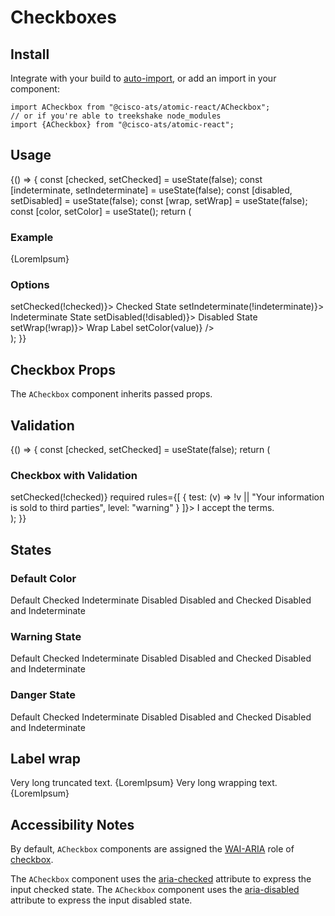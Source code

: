 

<Meta title="Components/Checkboxes" component={ACheckbox} />

# Checkboxes

## Install

Integrate with your build to [auto-import](?path=/docs/getting-started--page#integrating), or add an import in your component:

```
import ACheckbox from "@cisco-ats/atomic-react/ACheckbox";
// or if you're able to treekshake node_modules
import {ACheckbox} from "@cisco-ats/atomic-react";
```

## Usage

<Preview>
  <Story name="usage-1">
    <YourComponent>
      {() => {
        const [checked, setChecked] = useState(false);
        const [indeterminate, setIndeterminate] = useState(false);
        const [disabled, setDisabled] = useState(false);
        const [wrap, setWrap] = useState(false);
        const [color, setColor] = useState();
        return (
          <div>
            <h3>Example</h3>
            <ACheckbox
              checked={checked}
              color={color}
              disabled={disabled}
              indeterminate={indeterminate}
              wrap={wrap}>
              {LoremIpsum}
            </ACheckbox>
            <ADivider />
            <h3>Options</h3>
            <div className="d-flex mt-4 flex-column">
              <ACheckbox checked={checked} onClick={() => setChecked(!checked)}>
                Checked State
              </ACheckbox>
              <ACheckbox
                checked={indeterminate}
                onClick={() => setIndeterminate(!indeterminate)}>
                Indeterminate State
              </ACheckbox>
              <ACheckbox
                checked={disabled}
                onClick={() => setDisabled(!disabled)}>
                Disabled State
              </ACheckbox>
              <ACheckbox checked={wrap} onClick={() => setWrap(!wrap)}>
                Wrap Label
              </ACheckbox>
              <ASelect
                label="Color"
                items={[
                  "cisco-blue",
                  "grape",
                  "magenta--burnt-1",
                  "fern--wash-1",
                  "rgba(238, 85, 65, 0.8)"
                ]}
                onSelected={(value) => setColor(value)}
              />
            </div>
          </div>
        );
      }}
    </YourComponent>
  </Story>
</Preview>

## Checkbox Props

The `ACheckbox` component inherits passed props.

<Props of={ACheckbox} />

## Validation

<Preview>
  <Story name="rules-1">
    <YourComponent>
      {() => {
        const [checked, setChecked] = useState(false);
        return (
          <div>
            <h3>Checkbox with Validation</h3>
            <ACheckbox
              checked={checked}
              onClick={() => setChecked(!checked)}
              required
              rules={[
                {
                  test: (v) =>
                    !v || "Your information is sold to third parties",
                  level: "warning"
                }
              ]}>
              I accept the terms.
            </ACheckbox>
          </div>
        );
      }}
    </YourComponent>
  </Story>
</Preview>

## States

<Preview>
  <Story name="states-1">
    <div className="d-flex flex-column">
      <h3>Default Color</h3>
      <ACheckbox>Default</ACheckbox>
      <ACheckbox checked>Checked</ACheckbox>
      <ACheckbox indeterminate>Indeterminate</ACheckbox>
      <ACheckbox disabled>Disabled</ACheckbox>
      <ACheckbox disabled checked>
        Disabled and Checked
      </ACheckbox>
      <ACheckbox disabled indeterminate>
        Disabled and Indeterminate
      </ACheckbox>
    </div>
  </Story>
  <Story name="states-2">
    <div className="d-flex flex-column">
      <h3>Warning State</h3>
      <ACheckbox validationState="warning">Default</ACheckbox>
      <ACheckbox validationState="warning" checked>
        Checked
      </ACheckbox>
      <ACheckbox validationState="warning" indeterminate>
        Indeterminate
      </ACheckbox>
      <ACheckbox validationState="warning" disabled>
        Disabled
      </ACheckbox>
      <ACheckbox validationState="warning" disabled checked>
        Disabled and Checked
      </ACheckbox>
      <ACheckbox validationState="warning" disabled indeterminate>
        Disabled and Indeterminate
      </ACheckbox>
    </div>
  </Story>
  <Story name="states-3">
    <div className="d-flex flex-column">
      <h3>Danger State</h3>
      <ACheckbox validationState="danger">Default</ACheckbox>
      <ACheckbox validationState="danger" checked>
        Checked
      </ACheckbox>
      <ACheckbox validationState="danger" indeterminate>
        Indeterminate
      </ACheckbox>
      <ACheckbox validationState="danger" disabled>
        Disabled
      </ACheckbox>
      <ACheckbox validationState="danger" disabled checked>
        Disabled and Checked
      </ACheckbox>
      <ACheckbox validationState="danger" disabled indeterminate>
        Disabled and Indeterminate
      </ACheckbox>
    </div>
  </Story>
</Preview>

## Label wrap

<Preview>
  <Story name="wrap-1">
    <div className="d-flex flex-column">
      <ACheckbox>Very long truncated text. {LoremIpsum}</ACheckbox>
      <ACheckbox wrap>Very long wrapping text. {LoremIpsum}</ACheckbox>
    </div>
  </Story>
</Preview>

## Accessibility Notes

By default, `ACheckbox` components are assigned the [WAI-ARIA](https://www.w3.org/WAI/standards-guidelines/aria/) role of [checkbox](https://www.w3.org/TR/wai-aria/#checkbox).

The `ACheckbox` component uses the [aria-checked](https://www.w3.org/TR/wai-aria/#aria-checked) attribute to express the input checked state.
The `ACheckbox` component uses the [aria-disabled](https://www.w3.org/TR/wai-aria/#aria-disabled) attribute to express the input disabled state.
